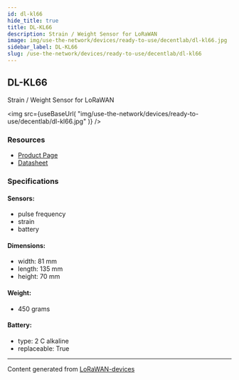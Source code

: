 ```yaml
---
id: dl-kl66
hide_title: true
title: DL-KL66
description: Strain / Weight Sensor for LoRaWAN
image: img/use-the-network/devices/ready-to-use/decentlab/dl-kl66.jpg
sidebar_label: DL-KL66
slug: /use-the-network/devices/ready-to-use/decentlab/dl-kl66
---
```



## DL-KL66

Strain / Weight Sensor for LoRaWAN

<img
  src={useBaseUrl(
    "img/use-the-network/devices/ready-to-use/decentlab/dl-kl66.jpg"
  )}
/>

### Resources

- [Product Page](https://www.decentlab.com/products/strain-/-weight-sensor-for-lorawan)
- [Datasheet](https://cdn.decentlab.com/download/datasheets/Decentlab-DL-KL66-datasheet.pdf)

### Specifications

#### Sensors:

- pulse frequency
- strain
- battery

#### Dimensions:

- width: 81 mm
- length: 135 mm
- height: 70 mm

#### Weight:

- 450 grams

#### Battery:

- type: 2 C alkaline
- replaceable: True

---

Content generated from
[LoRaWAN-devices](https://github.com/TheThingsNetwork/lorawan-devices)
